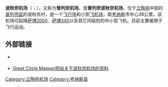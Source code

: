 {{Airport infobox
| airport_name     = 波秋奈机场
| nativename       = {{lang|lt|Pociūnų aerodromas}}
| photo            = 
| photosize        = 
| caption          = 
| type             = 民用
| run by           = 
| opened           = 
| closed           = 
| city             = [[普列奈|普列奈]]
| location         = 波秋奈村
| distance_to_city = 
| elevation        = 
| website          = 
| IATA             = 
| ICAO             = EYPR
| FAA              = 
| LID              = 
| coordinates      = {{coord|53|38|57|N|24|03|38|E|type:airport}}
| runway1_heading  = 
| runway1_feet     = 
| runway1_meter    = 
| runway1_surface  = 
| stat_year        = 
| stat_passenger   = 
| stat_cargo       = 
| stat_flight      =
| stat1-header     =
| stat1-data       =
| footnotes        =
}}
'''波秋奈机场'''（{{lang-lt|Pociūnų aerodromas}}；{{airport codes||EYPR}}），又称为'''普列奈机场'''，或'''普列奈波秋奈机场'''，位于[[立陶宛|立陶宛]]中部的[[普列奈區|普列奈區]]的波秋奈村，是一个[[飞行场|飞行场]]和小型[[飞机场|飞机场]]，距[[考纳斯|考纳斯]]市中心38公里。该机场可起降[[萨博2000|萨博2000]]、[[萨博340|萨博340]]以及其它同级别的中小型飞机。目前主要被用于飞行运动。

== 外部链接 ==
* {{Official website|https://www.pociunai.lt/}} {{lt icon}}
* {{En icon}}[http://gc.kls2.com/airport/EYPR Great Circle Mapper网站关于波秋奈机场的资料] {{Wayback|url=http://gc.kls2.com/airport/EYPR |date=20190925151350 }}

{{立陶宛机场}}

[[Category:立陶宛机场|Category:立陶宛机场]]
[[Category:考纳斯县|Category:考纳斯县]]